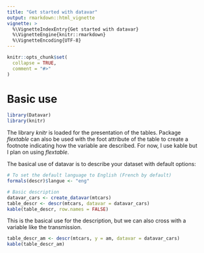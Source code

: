```yaml
---
title: "Get started with datavar"
output: rmarkdown::html_vignette
vignette: >
  %\VignetteIndexEntry{Get started with datavar}
  %\VignetteEngine{knitr::rmarkdown}
  %\VignetteEncoding{UTF-8}
---
```


```r
knitr::opts_chunk$set(
  collapse = TRUE,
  comment = "#>"
)
```

# Basic use

```r
library(Datavar)
library(knitr)
```

The library *knitr* is loaded for the presentation of the tables. Package *flextable* can also be used with the foot attribute of the table to create a footnote indicating how the variable are described. For now, I use kable but I plan on using *flextable*.

The basical use of datavar is to describe your dataset with default options:

```r
# To set the default language to English (French by default)
formals(descr)$langue <- "eng"

# Basic description
datavar_cars <- create_datavar(mtcars)
table_descr <- descr(mtcars, datavar = datavar_cars)
kable(table_descr, row.names = FALSE)
```

This is the basical use for the description, but we can also cross with a variable like the transmission.

```r
table_descr_am <- descr(mtcars, y = am, datavar = datavar_cars)
kable(table_descr_am)
```

